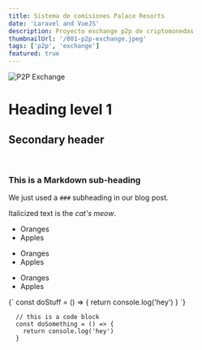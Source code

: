 ```yaml
---
title: Sistema de comisiones Palace Resorts
date: 'Laravel and VueJS'
description: Proyecto exchange p2p de criptomonedas
thumbnailUrl: '/001-p2p-exchange.jpeg'
tags: ['p2p', 'exchange']
featured: true
---
```


![P2P Exchange](/001-p2p-exchange.jpeg)

# Heading level 1
## Secondary header


<br/>

### This is a Markdown sub-heading
We just used a `###` subheading in our blog post.

Italicized text is the *cat's meow*.

* Oranges
* Apples
+ Oranges
+ Apples
- Oranges
- Apples

<SyntaxHighlighter language="javascript">
  {`
    const doStuff = () => {
      return console.log('hey')
    }
  `}
</SyntaxHighlighter>

```
  // this is a code block
  const doSomething = () => {
    return console.log('hey')
  }
```